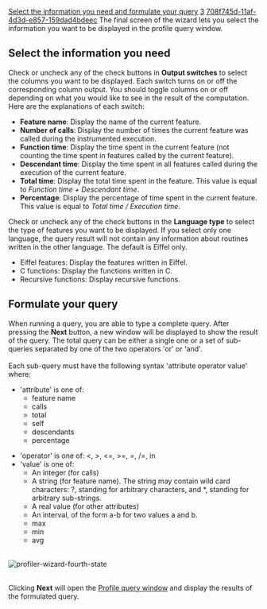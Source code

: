 [[Property:title|Select the information you need and formulate your query]]
[[Property:weight|3]]
[[Property:uuid|708f745d-11af-4d3d-e857-159dad4bdeec]]
The final screen of the wizard lets you select the information you want to be displayed in the profile query window.

==Select the information you need==

Check or uncheck any of the check buttons in '''Output switches''' to select the columns you want to be displayed. Each switch turns on or off the corresponding column output. You should toggle columns on or off depending on what you would like to see in the result of the computation. Here are the explanations of each switch: 
*  '''Feature name''': Display the name of the current feature. 
*  '''Number of calls''': Display the number of times the current feature was called during the instrumented execution. 
*  '''Function time''': Display the time spent in the current feature (not counting the time spent in features called by the current feature). 
*  '''Descendant time''': Display the time spent in all features called during the execution of the current feature. 
*  '''Total time''': Display the total time spent in the feature. This value is equal to ''Function time + Descendant time''. 
*  '''Percentage''': Display the percentage of time spent in the current feature. This value is equal to ''Total time / Execution time''. 

Check or uncheck any of the check buttons in the '''Language type''' to select the type of features you want to be displayed. If you select only one language, the query result will not contain any information about routines written in the other language. The default is Eiffel only. 
* Eiffel features: Display the features written in Eiffel.
* C functions: Display the functions written in C.
* Recursive functions: Display recursive functions.

==Formulate your query==

When running a query, you are able to type a complete query. After pressing the '''Next''' button, a new window will be displayed to show the result of the query. The total query can be either a single one or a set of sub-queries separated by one of the two operators 'or' or 'and'. <br/>
<br/>
Each sub-query must have the following syntax 'attribute operator value' where: 
* 'attribute' is one of: 
** feature name
** calls
** total
** self
** descendants
** percentage

* 'operator' is one of: <, >, <=, >=, =, /=, in
* 'value' is one of: 
** An integer (for calls)
** A string (for feature name). The string may contain wild card characters: ?, standing for arbitrary characters, and *, standing for arbitrary sub-strings.
** A real value (for other attributes)
** An interval, of the form a-b for two values a and b.
** max
** min
** avg


<br/>
 [[Image:profiler-wizard-fourth-state]]  <br/>
<br/>


Clicking '''Next''' will open the [[Profile query window|Profile query window]]  and display the results of the formulated query. 
<br/>

{{seealso|<br/>
[[Profiler wizard]]  <br/>
[[Profiling|How to profile a system]]  }}




